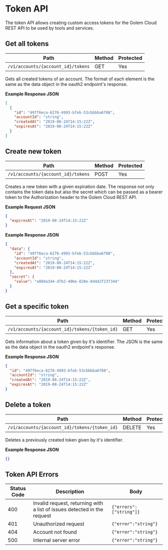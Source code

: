 # Token API
The token API allows creating custom access tokens for the Golem Cloud REST API to be used by tools and services.
## Get all tokens
Path|Method|Protected
---|---|---
`/v1/accounts/{account_id}/tokens`|GET|Yes

Gets all created tokens of an account.
The format of each element is the same as the data object in the oauth2 endpoint's response.





**Example Response JSON**

```json copy
[
  {
    "id": "497f6eca-6276-4993-bfeb-53cbbbba6f08",
    "accountId": "string",
    "createdAt": "2019-08-24T14:15:22Z",
    "expiresAt": "2019-08-24T14:15:22Z"
  }
]
```

## Create new token
Path|Method|Protected
---|---|---
`/v1/accounts/{account_id}/tokens`|POST|Yes

Creates a new token with a given expiration date.
The response not only contains the token data but also the secret which can be passed as a bearer token to the Authorization header to the Golem Cloud REST API.




**Example Request JSON**
```json copy
{
  "expiresAt": "2019-08-24T14:15:22Z"
}
```

**Example Response JSON**

```json copy
{
  "data": {
    "id": "497f6eca-6276-4993-bfeb-53cbbbba6f08",
    "accountId": "string",
    "createdAt": "2019-08-24T14:15:22Z",
    "expiresAt": "2019-08-24T14:15:22Z"
  },
  "secret": {
    "value": "a860a344-d7b2-406e-828e-8d442f23f344"
  }
}
```

## Get a specific token
Path|Method|Protected
---|---|---
`/v1/accounts/{account_id}/tokens/{token_id}`|GET|Yes

Gets information about a token given by it's identifier.
The JSON is the same as the data object in the oauth2 endpoint's response.





**Example Response JSON**

```json copy
{
  "id": "497f6eca-6276-4993-bfeb-53cbbbba6f08",
  "accountId": "string",
  "createdAt": "2019-08-24T14:15:22Z",
  "expiresAt": "2019-08-24T14:15:22Z"
}
```

## Delete a token
Path|Method|Protected
---|---|---
`/v1/accounts/{account_id}/tokens/{token_id}`|DELETE|Yes

Deletes a previously created token given by it's identifier.





**Example Response JSON**

```json copy
{}
```
## Token API Errors
Status Code|Description|Body
---|---|---
400|Invalid request, returning with a list of issues detected in the request|`{"errors":["string"]}`
401|Unauthorized request|`{"error":"string"}`
404|Account not found|`{"error":"string"}`
500|Internal server error|`{"error":"string"}`